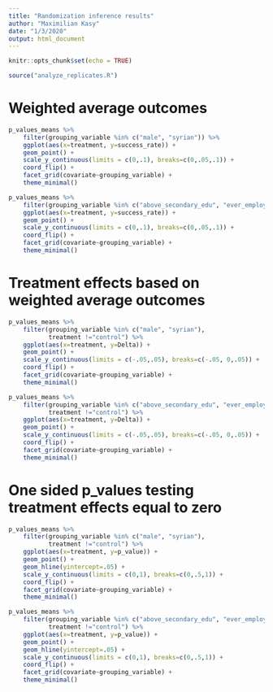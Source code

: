 ```yaml
---
title: "Randomization inference results"
author: "Maximilian Kasy"
date: "1/3/2020"
output: html_document
---
```


```r
knitr::opts_chunk$set(echo = TRUE)
```



```r
source("analyze_replicates.R")
```

# Weighted average outcomes

```r
p_values_means %>% 
    filter(grouping_variable %in% c("male", "syrian")) %>% 
    ggplot(aes(x=treatment, y=success_rate)) + 
    geom_point() +
    scale_y_continuous(limits = c(0,.1), breaks=c(0,.05,.1)) +
    coord_flip() +
    facet_grid(covariate~grouping_variable) +
    theme_minimal()

p_values_means %>% 
    filter(grouping_variable %in% c("above_secondary_edu", "ever_employed")) %>% 
    ggplot(aes(x=treatment, y=success_rate)) + 
    geom_point() +
    scale_y_continuous(limits = c(0,.1), breaks=c(0,.05,.1)) +
    coord_flip() +
    facet_grid(covariate~grouping_variable) +
    theme_minimal()
```

# Treatment effects based on weighted average outcomes

```r
p_values_means %>% 
    filter(grouping_variable %in% c("male", "syrian"),
           treatment !="control") %>% 
    ggplot(aes(x=treatment, y=Delta)) + 
    geom_point() +
    scale_y_continuous(limits = c(-.05,.05), breaks=c(-.05, 0,.05)) +
    coord_flip() +
    facet_grid(covariate~grouping_variable) +
    theme_minimal()

p_values_means %>% 
    filter(grouping_variable %in% c("above_secondary_edu", "ever_employed"),
           treatment !="control") %>% 
    ggplot(aes(x=treatment, y=Delta)) + 
    geom_point() +
    scale_y_continuous(limits = c(-.05,.05), breaks=c(-.05, 0,.05)) +
    coord_flip() +
    facet_grid(covariate~grouping_variable) +
    theme_minimal()
```


# One sided p_values testing treatment effects equal to zero

```r
p_values_means %>% 
    filter(grouping_variable %in% c("male", "syrian"),
           treatment !="control") %>% 
    ggplot(aes(x=treatment, y=p_value)) + 
    geom_point() +
    geom_hline(yintercept=.05) +
    scale_y_continuous(limits = c(0,1), breaks=c(0,.5,1)) +
    coord_flip() +
    facet_grid(covariate~grouping_variable) +
    theme_minimal()

p_values_means %>% 
    filter(grouping_variable %in% c("above_secondary_edu", "ever_employed"),
           treatment !="control") %>% 
    ggplot(aes(x=treatment, y=p_value)) + 
    geom_point() +
    geom_hline(yintercept=.05) +
    scale_y_continuous(limits = c(0,1), breaks=c(0,.5,1)) +
    coord_flip() +
    facet_grid(covariate~grouping_variable) +
    theme_minimal()
```